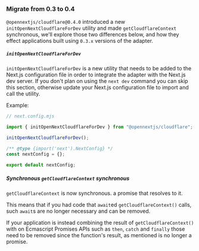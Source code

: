 
### Migrate from 0.3 to 0.4

`@opennextjs/cloudflare@0.4.0` introduced a new `initOpenNextCloudflareForDev` utility and made `getCloudflareContext` synchronous,
we'll explore those two differences below, and how they effect applications built using `0.3.x` versions of the adapter.

##### `initOpenNextCloudflareForDev`

`initOpenNextCloudflareForDev` is a new utility that needs to be added to the Next.js configuration file in order to integrate the adapter
with the Next.js dev server. If you don't plan on using the `next dev` command you can skip this section, otherwise update your Next.js
configuration file to import and call the utility.

Example:

```js
// next.config.mjs

import { initOpenNextCloudflareForDev } from "@opennextjs/cloudflare";

initOpenNextCloudflareForDev();

/** @type {import('next').NextConfig} */
const nextConfig = {};

export default nextConfig;
```

##### Synchronous `getCloudflareContext` synchronous

`getCloudflareContext` is now synchronous.
a promise that resolves to it.

This means that if you had code that `await`ed `getCloudflareContext()` calls, such `await`s are no longer necessary and
can be removed.

If your application is instead combining the result of `getCloudflareContext()` with on Ecmascript Promises APIs such as
`then`, `catch` and `finally` those need to be removed since the function's result, as mentioned is no longer a promise.
